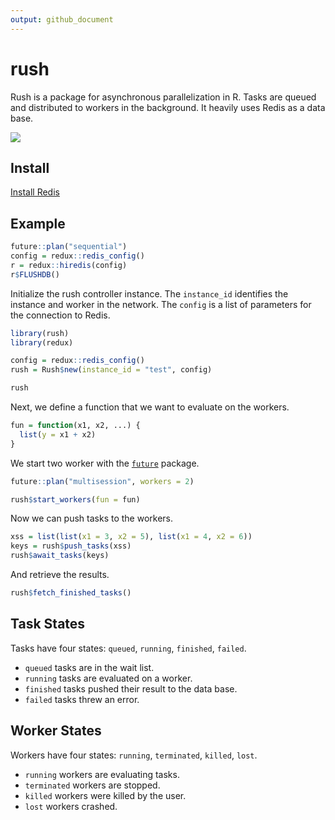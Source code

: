 ```yaml
---
output: github_document
---
```


<!-- README.md is generated from README.Rmd. Please edit that file -->

# rush

Rush is a package for asynchronous parallelization in R.
Tasks are queued and distributed to workers in the background.
It heavily uses Redis as a data base.

![](man/figures/README-flow.png)

## Install

[Install Redis](https://redis.io/docs/getting-started/installation/)

## Example

```r
future::plan("sequential")
config = redux::redis_config()
r = redux::hiredis(config)
r$FLUSHDB()
```

Initialize the rush controller instance.
The `instance_id` identifies the instance and worker in the network.
The `config` is a list of parameters for the connection to Redis.

```r
library(rush)
library(redux)

config = redux::redis_config()
rush = Rush$new(instance_id = "test", config)

rush
```

Next, we define a function that we want to evaluate on the workers.

```r
fun = function(x1, x2, ...) {
  list(y = x1 + x2)
}
```

We start two worker with the [`future`](https://future.futureverse.org/) package.

```r
future::plan("multisession", workers = 2)

rush$start_workers(fun = fun)
```

Now we can push tasks to the workers.

```r
xss = list(list(x1 = 3, x2 = 5), list(x1 = 4, x2 = 6))
keys = rush$push_tasks(xss)
rush$await_tasks(keys)
```

And retrieve the results.

```r
rush$fetch_finished_tasks()
```


## Task States

Tasks have four states: `queued`, `running`, `finished`, `failed`.

* `queued` tasks are in the wait list.
* `running` tasks are evaluated on a worker.
* `finished` tasks pushed their result to the data base.
* `failed` tasks threw an error.

## Worker States

Workers have four states: `running`, `terminated`, `killed`, `lost`.

* `running` workers are evaluating tasks.
* `terminated` workers are stopped.
* `killed` workers were killed by the user.
* `lost` workers crashed.
